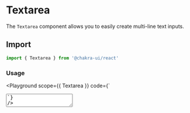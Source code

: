 



# Textarea

The `Textarea` component allows you to easily create multi-line text inputs.

## Import

```js
import { Textarea } from '@chakra-ui/react'
```

### Usage

<Playground
  scope={{ Textarea }}
  code={`
<Textarea placeholder="Here is a sample placeholder" />
`}
/>

### Controlled Textarea

<Playground
  scope={{ Text, Textarea }}
  code={`
function Example() {
  let [value, setValue] = React.useState("")
  let handleInputChange = (e) => {
    let inputValue = e.target.value
    setValue(inputValue)
  }
  return (
    <>
      <Text mb="8px">Value: {value}</Text>
      <Textarea
        value={value}
        onChange={handleInputChange}
        placeholder="Here is a sample placeholder"
        size="sm"
      />
    </>
  )
}
`}
/>

### Resize behavior

You can add `resize` prop to change the `Textarea` resize behavior.

<Playground
  scope={{ RadioGroup, Stack, Radio, Textarea }}
  code={`
function ResizeExample() {
  const [resize, setResize] = React.useState("horizontal")
  return (
    <>
      <RadioGroup defaultValue={resize} onChange={setResize} mb={6}>
        <Stack direction="row" spacing={5}>
          <Radio value="horizontal">Horizontal</Radio>
          <Radio value="vertical">Vertical</Radio>
          <Radio value="none">None</Radio>
        </Stack>
      </RadioGroup>
      <Textarea
        placeholder="Here is a sample placeholder"
        size="sm"
        resize={resize}
      />
    </>
  )
}
`}
/>

### Disabled Textarea

<Playground
  scope={{ Textarea }}
  code={`
<Textarea isDisabled placeholder="Here is a sample placeholder" />
`}
/>

### Invalid Textarea

<Playground
  scope={{ Textarea }}
  code={`
<Textarea isInvalid placeholder="Here is a sample placeholder" />
`}
/>
